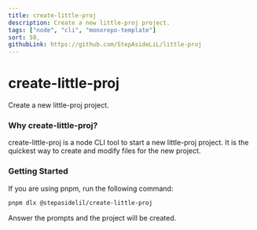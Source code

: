 ```yaml
---
title: create-little-proj
description: Create a new little-proj project.
tags: ["node", "cli", "monorepo-template"]
sort: 50,
githubLink: https://github.com/StepAsideLiL/little-proj
---
```


# create-little-proj

Create a new little-proj project.

### Why create-little-proj?

create-little-proj is a node CLI tool to start a new little-proj project. It is the quickest way to create and modify files for the new project.

### Getting Started

If you are using pnpm, run the following command:

```bash
pnpm dlx @stepasidelil/create-little-proj
```

Answer the prompts and the project will be created.

